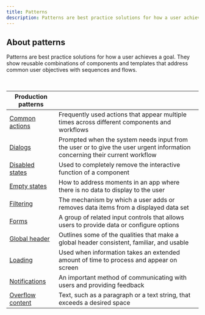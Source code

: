 ```yaml
---
title: Patterns
description: Patterns are best practice solutions for how a user achieves a goal. They show reusable combinations of components and templates that address common user objectives with sequences and flows.
---
```


## About patterns

Patterns are best practice solutions for how a user achieves a goal. They show reusable combinations of components and templates that address common user objectives with sequences and flows.

<br />

| Production patterns                             |                                                                                                                             |
| ----------------------------------------------- | --------------------------------------------------------------------------------------------------------------------------- |
| [Common actions](/patterns/common-actions)      | Frequently used actions that appear multiple times across different components and workflows                                |
| [Dialogs](/patterns/dialog-pattern)             | Prompted when the system needs input from the user or to give the user urgent information concerning their current workflow |
| [Disabled states](/patterns/disabled-states)    | Used to completely remove the interactive function of a component                                                           |
| [Empty states](/patterns/empty-states-pattern)  | How to address moments in an app where there is no data to display to the user                                              |
| [Filtering](/patterns/filtering)                | The mechanism by which a user adds or removes data items from a displayed data set                                          |
| [Forms](/patterns/forms-pattern)                | A group of related input controls that allows users to provide data or configure options                                    |
| [Global header](/patterns/global-header)        | Outlines some of the qualities that make a global header consistent, familiar, and usable                                   |
| [Loading](/patterns/loading)                    | Used when information takes an extended amount of time to process and appear on screen                                      |
| [Notifications](/patterns/notification-pattern) | An important method of communicating with users and providing feedback                                                      |
| [Overflow content](/patterns/overflow-content)  | Text, such as a paragraph or a text string, that exceeds a desired space                                                    |
